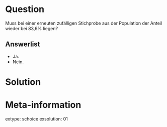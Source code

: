 Question
========

Muss bei einer erneuten zufälligen Stichprobe aus der Population der Anteil wieder bei 83,6\% liegen?

Answerlist
----------

* Ja.
* Nein.

Solution
========

Meta-information
================
extype: schoice
exsolution: 01

